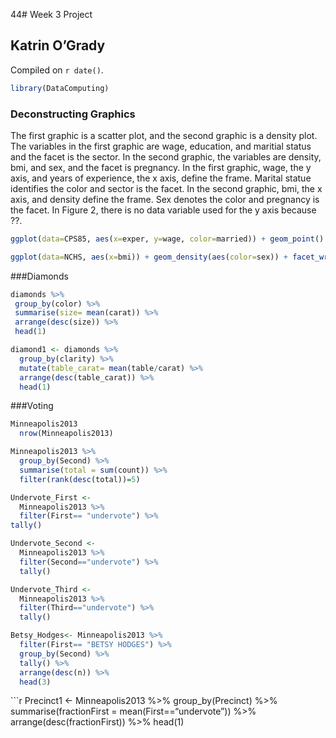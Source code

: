 44# Week 3 Project

## Katrin O'Grady 

<!-- leave this material as is -->
Compiled on `r date()`.

```r
library(DataComputing)
```
<!-- put your content after this line -->

### Deconstructing Graphics
The first graphic is a scatter plot, and the second graphic is a density plot. The variables in the first graphic are wage, education, and maritial status and the facet is the sector. In the second graphic, the variables are density, bmi, and sex, and the facet is pregnancy. In the first graphic, wage, the y axis, and years of experience, the x axis, define the frame. Marital statue identifies the color and sector is the facet. In the second graphic, bmi, the x axis, and density define the frame. Sex denotes the color and pregnancy is the facet. In Figure 2, there is no data variable used for the y axis because ??. 
```r
ggplot(data=CPS85, aes(x=exper, y=wage, color=married)) + geom_point() + facet_wrap(~sector)
```

```r
ggplot(data=NCHS, aes(x=bmi)) + geom_density(aes(color=sex)) + facet_wrap(~pregnant)
```
###Diamonds
```r
diamonds %>%
 group_by(color) %>%
 summarise(size= mean(carat)) %>%
 arrange(desc(size)) %>%
 head(1)
```

```r
diamond1 <- diamonds %>%
  group_by(clarity) %>%
  mutate(table_carat= mean(table/carat) %>%
  arrange(desc(table_carat)) %>%
  head(1)
```
###Voting
```r
Minneapolis2013
  nrow(Minneapolis2013)
```

```r
Minneapolis2013 %>%
  group_by(Second) %>%
  summarise(total = sum(count)) %>%
  filter(rank(desc(total))=5)
```

```r
Undervote_First <-
  Minneapolis2013 %>%
  filter(First== "undervote") %>%
tally()

```

```r
Undervote_Second <-
  Minneapolis2013 %>%
  filter(Second=="undervote") %>%
  tally()
```

```r
Undervote_Third <-
  Minneapolis2013 %>%
  filter(Third=="undervote") %>%
  tally()
```

```r
Betsy_Hodges<- Minneapolis2013 %>%
  filter(First== "BETSY HODGES") %>%
  group_by(Second) %>%
  tally() %>%
  arrange(desc(n)) %>%
  head(3)
```

```r
Precinct1 <- 
  Minneapolis2013 %>%
  group_by(Precinct) %>% summarise(fractionFirst = mean(First=="undervote")) %>% arrange(desc(fractionFirst)) %>% head(1)
  
